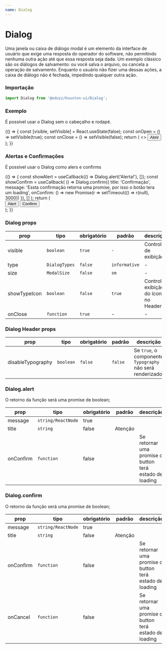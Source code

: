 ```yaml
---
name: Dialog
---
```





# Dialog

Uma janela ou caixa de diálogo modal é um elemento da interface de usuário que exige uma resposta do operador do software, não permitindo nenhuma outra ação até que essa resposta seja dada. Um exemplo clássico são os diálogos de salvamento: ou você salva o arquivo, ou cancela a operação de salvamento. Enquanto o usuário não fizer uma dessas ações, a caixa de diálogo não é fechada, impedindo qualquer outra ação.

### Importação

```js
import Dialog from '@eduzz/houston-ui/Dialog';
```

### Exemplo

É possível usar o Dialog sem o cabeçalho e rodapé.

<Playground>
  {() => {
    const [visible, setVisible] = React.useState(false);
    const onOpen = () => setVisible(true);
    const onClose = () => setVisible(false);
    return (
      <>
        <Dialog visible={visible} onClose={onClose}>
          <Dialog.Header>Confirme sua ação</Dialog.Header>
          <Dialog.Content>Deseja realmente remover esse produto? Esta ação é irreversível.</Dialog.Content>
          <Dialog.Footer>
            <Button variant='text' onClick={onClose}>
              Cancelar
            </Button>
            <Button>Continuar</Button>
          </Dialog.Footer>
        </Dialog>
        <Button onClick={onOpen}>Abrir</Button>
      </>
    );
  }}
</Playground>

### Alertas e Confirmações

É possível usar o Dialog como alers e confirms

<Playground>
  {() => {
    const showAlert = useCallback(() => Dialog.alert('Alerta!'), []);
    const showConfirm = useCallback(
      () =>
        Dialog.confirm({
          title: 'Confirmação',
          message: 'Essta confirmação retorna uma promise, por isso o botão tera um loading',
          onConfirm: () => new Promise(r => setTimeout(() => r(null), 3000))
        }),
      []
    );
    return (
      <div style={{ display: 'flex', gap: 16 }}>
        <Button onClick={showAlert}>Alert</Button>
        <Button onClick={showConfirm}>Confirm</Button>
      </div>
    );
  }}
</Playground>

### Dialog props

| prop         | tipo          | obrigatório | padrão        | descrição                               |
| ------------ | ------------- | ----------- | ------------- | --------------------------------------- |
| visible      | `boolean`     | `true`      | `-`           | Controle de exibição.                   |
| type         | `DialogTypes` | `false`     | `informative` | -                                       |
| size         | `ModalSize`   | `false`     | `sm`          | -                                       |
| showTypeIcon | `boolean`     | `false`     | `true`        | Controla a exibição do ícone no Header. |
| onClose      | `function`    | `true`      | -             | -                                       |

### Dialog Header props

| prop              | tipo      | obrigatório | padrão  | descrição                                                  |
| ----------------- | --------- | ----------- | ------- | ---------------------------------------------------------- |
| disableTypography | `boolean` | `false`     | `false` | Se `true`, o componente `Typography` não será renderizado. |

### Dialog.alert

O retorno da função será uma promise de boolean;

| prop      | tipo               | obrigatório | padrão  | descrição                                               |
| --------- | ------------------ | ----------- | ------- | ------------------------------------------------------- |
| message   | `string/ReactNode` | true        |         |                                                         |
| title     | `string`           | false       | Atenção |                                                         |
| onConfirm | `function`         | false       |         | Se retornar uma promise o button terá estado de loading |

### Dialog.confirm

O retorno da função será uma promise de boolean;

| prop      | tipo               | obrigatório | padrão  | descrição                                               |
| --------- | ------------------ | ----------- | ------- | ------------------------------------------------------- |
| message   | `string/ReactNode` | true        |         |                                                         |
| title     | `string`           | false       | Atenção |                                                         |
| onConfirm | `function`         | false       |         | Se retornar uma promise o button terá estado de loading |
| onCancel  | `function`         | false       |         | Se retornar uma promise o button terá estado de loading |
